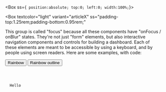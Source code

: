 
<Meta title="content/for rendering content" />

<ThemeProvider>

<Box ss={`
  position:absolute;
  top:0;
  left:0;
  width:100%;`}>

<Box
  textcolor="light"
  variant="articleX"
  ss="padding-top:1.25rem;padding-bottom:0.95rem;"
>
  <p>
    This group is called "focus" because all these components have "onFocus /
    onBlur" states. They're not just "form" elements, but also interactive
    navigation components and controls for building a dashboard. Each of these
    elements are meant to be accessible by using a keyboard, and by people using
    screen readers. Here are some examples, with code:
  </p>
</Box>

<Box textcolor="light" bgcolor="purple" ss="padding: 1rem;">
  <Box variant="articleX" ss="padding-top:1.25rem;">
    <Buttons />
    <Button size="sm" textcolor="rainbow" ss="margin: 0 0.875rem 0.875rem 0;">
      Rainbow
    </Button>
    <Button
      variant="outline"
      size="sm"
      textgradient="rainbow"
      ss="margin: 0 0.875rem 0.875rem 0;"
    >
      Rainbow outline
    </Button>
    <Code collapsed={true} code={``} />
  </Box>
</Box>

<Box textcolor="purple" bgcolor="light" ss="padding: 1rem;">
  <Box variant="articleX">Hello</Box>
</Box>

</Box>
</ThemeProvider>
